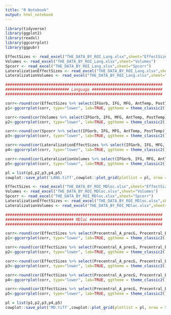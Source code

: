 ```yaml
---
title: "R Notebook"
output: html_notebook
---
```


```r
library(tidyverse)
library(ggplot2)
library(readxl)
library(ggcorrplot)
library(ggpubr)

EffectSizes <- read_excel("THE_DATA_BY_ROI_Lang.xlsx",sheet="EffectSizes")
Volumes <- read_excel("THE_DATA_BY_ROI_Lang.xlsx",sheet="Volumes")
Spcorr <- read_excel("THE_DATA_BY_ROI_Lang.xlsx",sheet="Spcorr")
LateralizationEffectSizes <- read_excel("THE_DATA_BY_ROI_Lang.xlsx",sheet="LateralizationEffectSizes")
LateralizationVolumes <- read_excel("THE_DATA_BY_ROI_Lang.xlsx",sheet="LateralizationVolumes")

```


```r
#####################################################################
############################ Language ###############################
#####################################################################

corr<-round(cor(EffectSizes %>% select(IFGorb, IFG, MFG, AntTemp, PostTemp)),3)
p1<-ggcorrplot(corr, type="lower", lab=TRUE, ggtheme = theme_classic2(), colors = c("#292929", "#757575", "#ffffff")) + ggtitle('EffectSizes')

corr<-round(cor(Volumes %>% select(IFGorb, IFG, MFG, AntTemp, PostTemp)),3)
p2<-ggcorrplot(corr, type="lower", lab=TRUE, ggtheme = theme_classic2(), colors = c("#292929", "#757575", "#ffffff")) + ggtitle('Volumes')

corr<-round(cor(Spcorr %>% select(IFGorb, IFG, MFG, AntTemp, PostTemp)),3)
p3<-ggcorrplot(corr, type="lower", lab=TRUE, ggtheme = theme_classic2(), colors = c("#292929", "#757575", "#ffffff")) + ggtitle('Spcorr')

corr<-round(cor(LateralizationEffectSizes %>% select(IFGorb, IFG, MFG, AntTemp, PostTemp)),3)
p4<-ggcorrplot(corr, type="lower", lab=TRUE, ggtheme = theme_classic2(), colors = c("#292929", "#757575", "#ffffff")) + ggtitle('LateralizationEffectSizes')

corr<-round(cor(LateralizationVolumes %>% select(IFGorb, IFG, MFG, AntTemp, PostTemp)),3)
p5<-ggcorrplot(corr, type="lower", lab=TRUE, ggtheme = theme_classic2(), colors = c("#292929", "#757575", "#ffffff")) + ggtitle('LateralizationVolumes')

pl = list(p1,p2,p3,p4,p5)
cowplot::save_plot('LANG.tiff',cowplot::plot_grid(plotlist = pl, nrow = 5), base_height = 15, base_width = 4.0)
```

```r

EffectSizes <- read_excel("THE_DATA_BY_ROI_MDloc.xlsx",sheet="EffectSizes")
Volumes <- read_excel("THE_DATA_BY_ROI_MDloc.xlsx",sheet="Volumes")
Spcorr <- read_excel("THE_DATA_BY_ROI_MDloc.xlsx",sheet="Spcorr")
LateralizationEffectSizes <- read_excel("THE_DATA_BY_ROI_MDloc.xlsx",sheet="LateralizationEffectSizes")
LateralizationVolumes <- read_excel("THE_DATA_BY_ROI_MDloc.xlsx",sheet="LateralizationVolumes")

```


```r
#####################################################################
############################## MDloc ################################
#####################################################################

corr<-round(cor(EffectSizes %>% select(Precentral_A_precG, Precentral_B_IFGop, antParietal, insula, medialFrontal, midFrontal, midFrontalOrb, midParietal, postParietal, supFrontal)),3)
p1<-ggcorrplot(corr, type="lower", lab=TRUE, ggtheme = theme_classic2(), colors = c("#292929", "#757575", "#ffffff")) + ggtitle('EffectSizes')

corr<-round(cor(EffectSizes %>% select(Precentral_A_precG, Precentral_B_IFGop, antParietal, insula, medialFrontal, midFrontal, midFrontalOrb, midParietal, postParietal, supFrontal)),3)
p2<-ggcorrplot(corr, type="lower", lab=TRUE, ggtheme = theme_classic2(), colors = c("#292929", "#757575", "#ffffff")) + ggtitle('Volumes')

corr<-round(cor(EffectSizes %>% select(Precentral_A_precG, Precentral_B_IFGop, antParietal, insula, medialFrontal, midFrontal, midFrontalOrb, midParietal, postParietal, supFrontal)),3)
p3<-ggcorrplot(corr, type="lower", lab=TRUE, ggtheme = theme_classic2(), colors = c("#292929", "#757575", "#ffffff")) + ggtitle('Spcorr')

corr<-round(cor(EffectSizes %>% select(Precentral_A_precG, Precentral_B_IFGop, antParietal, insula, medialFrontal, midFrontal, midFrontalOrb, midParietal, postParietal, supFrontal)),3)
p4<-ggcorrplot(corr, type="lower", lab=TRUE, ggtheme = theme_classic2(), colors = c("#292929", "#757575", "#ffffff")) + ggtitle('LateralizationEffectSizes')

corr<-round(cor(EffectSizes %>% select(Precentral_A_precG, Precentral_B_IFGop, antParietal, insula, medialFrontal, midFrontal, midFrontalOrb, midParietal, postParietal, supFrontal)),3)
p5<-ggcorrplot(corr, type="lower", lab=TRUE, ggtheme = theme_classic2(), colors = c("#292929", "#757575", "#ffffff")) + ggtitle('LateralizationVolumes')

pl = list(p1,p2,p3,p4,p5)
cowplot::save_plot('MD.tiff',cowplot::plot_grid(plotlist = pl, nrow = 5), base_height = 30, base_width = 10)
```